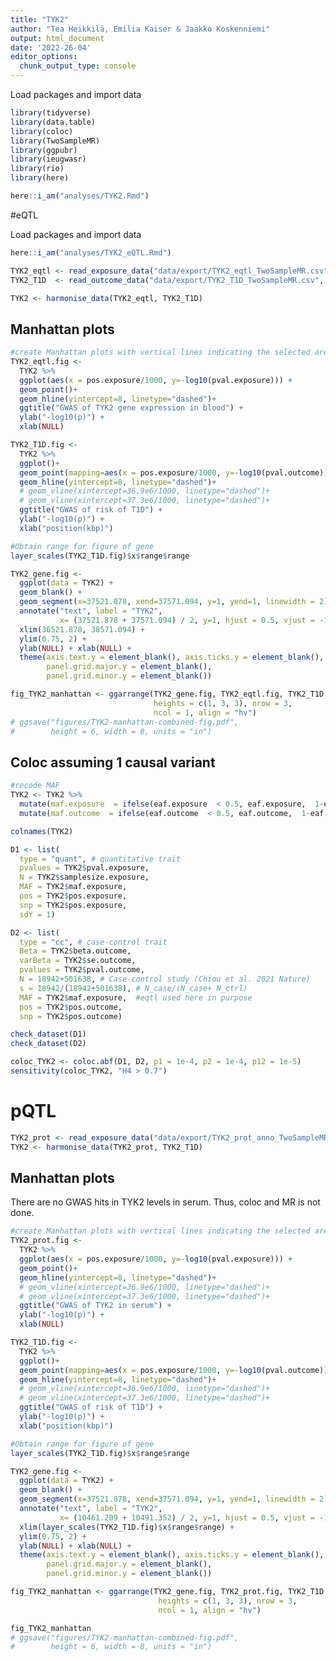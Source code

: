 ---
title: "TYK2"
author: "Tea Heikkilä, Emilia Kaiser & Jaakko Koskenniemi"
output: html_document
date: '2022-26-04'
editor_options:
  chunk_output_type: console
---

  Load packages and import data
```{r}
library(tidyverse)
library(data.table)
library(coloc)
library(TwoSampleMR)
library(ggpubr)
library(ieugwasr)
library(rio)
library(here)

here::i_am("analyses/TYK2.Rmd")

```


#eQTL

Load packages and import data
```{r}
here::i_am("analyses/TYK2_eQTL.Rmd")

TYK2_eqtl <- read_exposure_data("data/export/TYK2_eqtl_TwoSampleMR.csv", sep=",")
TYK2_T1D  <- read_outcome_data("data/export/TYK2_T1D_TwoSampleMR.csv", sep=",")

TYK2 <- harmonise_data(TYK2_eqtl, TYK2_T1D)

```

## Manhattan plots
```{r}
#create Manhattan plots with vertical lines indicating the selected area (see below 2.4)
TYK2_eqtl.fig <-
  TYK2 %>%
  ggplot(aes(x = pos.exposure/1000, y=-log10(pval.exposure))) +
  geom_point()+
  geom_hline(yintercept=8, linetype="dashed")+
  ggtitle("GWAS of TYK2 gene expression in blood") +
  ylab("-log10(p)") +
  xlab(NULL)

TYK2_T1D.fig <-
  TYK2 %>%
  ggplot()+
  geom_point(mapping=aes(x = pos.exposure/1000, y=-log10(pval.outcome))) +
  geom_hline(yintercept=8, linetype="dashed")+
  # geom_vline(xintercept=36.9e6/1000, linetype="dashed")+
  # geom_vline(xintercept=37.3e6/1000, linetype="dashed")+
  ggtitle("GWAS of risk of T1D") +
  ylab("-log10(p)") +
  xlab("position(kbp)")

#Obtain range for figure of gene
layer_scales(TYK2_T1D.fig)$x$range$range

TYK2_gene.fig <-
  ggplot(data = TYK2) +
  geom_blank() +
  geom_segment(x=37521.878, xend=37571.094, y=1, yend=1, linewidth = 2) +
  annotate("text", label = "TYK2",
           x= (37521.878 + 37571.094) / 2, y=1, hjust = 0.5, vjust = -1) +
  xlim(36521.878, 38571.094) +
  ylim(0.75, 2) +
  ylab(NULL) + xlab(NULL) +
  theme(axis.text.y = element_blank(), axis.ticks.y = element_blank(),
        panel.grid.major.y = element_blank(),
        panel.grid.minor.y = element_blank())

fig_TYK2_manhattan <- ggarrange(TYK2_gene.fig, TYK2_eqtl.fig, TYK2_T1D.fig,
                                heights = c(1, 3, 3), nrow = 3,
                                ncol = 1, align = "hv")
# ggsave("figures/TYK2-manhattan-combined-fig.pdf",
#        height = 6, width = 8, units = "in")
```

## Coloc assuming 1 causal variant
```{r}
#recode MAF
TYK2 <- TYK2 %>%
  mutate(maf.exposure  = ifelse(eaf.exposure  < 0.5, eaf.exposure,  1-eaf.exposure)) %>%
  mutate(maf.outcome  = ifelse(eaf.outcome  < 0.5, eaf.outcome,  1-eaf.outcome))

colnames(TYK2)

D1 <- list(
  type = "quant", # quantitative trait
  pvalues = TYK2$pval.exposure,
  N = TYK2$samplesize.exposure,
  MAF = TYK2$maf.exposure,
  pos = TYK2$pos.exposure,
  snp = TYK2$pos.exposure,
  sdY = 1)

D2 <- list(
  type = "cc", # case-control trait
  Beta = TYK2$beta.outcome,
  varBeta = TYK2$se.outcome,
  pvalues = TYK2$pval.outcome,
  N = 18942+501638, # Case-control study (Chiou et al. 2021 Nature)
  s = 18942/(18942+501638), # N_case/(N_case+ N_ctrl)
  MAF = TYK2$maf.exposure,  #eqtl used here in purpose
  pos = TYK2$pos.outcome,
  snp = TYK2$pos.outcome)

check_dataset(D1)
check_dataset(D2)

coloc_TYK2 <- coloc.abf(D1, D2, p1 = 1e-4, p2 = 1e-4, p12 = 1e-5)
sensitivity(coloc_TYK2, "H4 > 0.7")
```



# pQTL

```{r}
TYK2_prot <- read_exposure_data("data/export/TYK2_prot_anno_TwoSampleMR.csv", sep=",")
TYK2 <- harmonise_data(TYK2_prot, TYK2_T1D)

```


## Manhattan plots

There are no GWAS hits in TYK2 levels in serum. Thus, coloc and MR is not done.

```{r, echo = FALSE, message = "FALSE"}
#create Manhattan plots with vertical lines indicating the selected area (see below 2.4)
TYK2_prot.fig <-
  TYK2 %>%
  ggplot(aes(x = pos.exposure/1000, y=-log10(pval.exposure))) +
  geom_point()+
  geom_hline(yintercept=8, linetype="dashed")+
  # geom_vline(xintercept=36.9e6/1000, linetype="dashed")+
  # geom_vline(xintercept=37.3e6/1000, linetype="dashed")+
  ggtitle("GWAS of TYK2 in serum") +
  ylab("-log10(p)") +
  xlab(NULL)

TYK2_T1D.fig <-
  TYK2 %>%
  ggplot()+
  geom_point(mapping=aes(x = pos.exposure/1000, y=-log10(pval.outcome))) +
  geom_hline(yintercept=8, linetype="dashed")+
  # geom_vline(xintercept=36.9e6/1000, linetype="dashed")+
  # geom_vline(xintercept=37.3e6/1000, linetype="dashed")+
  ggtitle("GWAS of risk of T1D") +
  ylab("-log10(p)") +
  xlab("position(kbp)")

#Obtain range for figure of gene
layer_scales(TYK2_T1D.fig)$x$range$range

TYK2_gene.fig <-
  ggplot(data = TYK2) +
  geom_blank() +
  geom_segment(x=37521.878, xend=37571.094, y=1, yend=1, linewidth = 2) +
  annotate("text", label = "TYK2",
           x= (10461.209 + 10491.352) / 2, y=1, hjust = 0.5, vjust = -1) +
  xlim(layer_scales(TYK2_T1D.fig)$x$range$range) +
  ylim(0.75, 2) +
  ylab(NULL) + xlab(NULL) +
  theme(axis.text.y = element_blank(), axis.ticks.y = element_blank(),
        panel.grid.major.y = element_blank(),
        panel.grid.minor.y = element_blank())

fig_TYK2_manhattan <- ggarrange(TYK2_gene.fig, TYK2_prot.fig, TYK2_T1D.fig,
                                 heights = c(1, 3, 3), nrow = 3,
                                 ncol = 1, align = "hv")

fig_TYK2_manhattan
# ggsave("figures/TYK2-manhattan-combined-fig.pdf",
#        height = 6, width = 8, units = "in")
```


